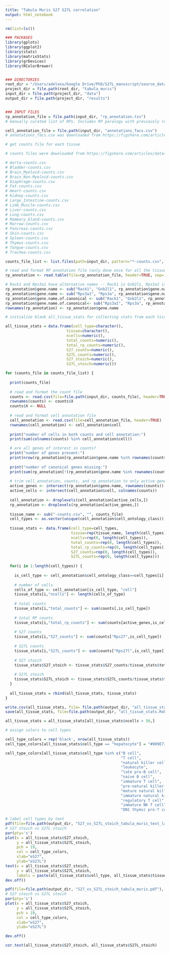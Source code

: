 ```yaml
---
title: "Tabula Muris S27 S27L correlation"
output: html_notebook
---
```


```r
rm(list=ls())

### PACKAGES
library(gplots)
library(ggplot2)
library(stats)
library(matrixStats)
library(grDevices)
library(RColorBrewer)


### DIRECTORIES
root_dir = "/Users/adelexu/Google Drive/PhD/S27L_manuscript/source_data/analysis_plotting_code"
project_dir = file.path(root_dir, "tabula_muris")
input_dir = file.path(project_dir, "data")
output_dir = file.path(project_dir, "results")


### INPUT FILES
rp_annotation_file = file.path(input_dir, "rp_annotation.tsv")
# manually curated list of RPs. Includes RP paralogs with previously reported expression but not RP pseudogenes

cell_annotation_file = file.path(input_dir, "annotations_facs.csv")
# annotations_facs.csv was downloaded from https://figshare.com/articles/dataset/Single-cell_RNA-seq_data_from_Smart-seq2_sequencing_of_FACS_sorted_cells_v2_/5829687:

```

```r
# get counts file for each tissue

# counts files were downloaded from https://figshare.com/articles/dataset/Single-cell_RNA-seq_data_from_Smart-seq2_sequencing_of_FACS_sorted_cells_v2_/5829687:

# Aorta-counts.csv
# Bladder-counts.csv
# Brain_Myeloid-counts.csv
# Brain_Non-Myeloid-counts.csv
# Diaphragm-counts.csv
# Fat-counts.csv
# Heart-counts.csv
# Kidney-counts.csv
# Large_Intestine-counts.csv
# Limb_Muscle-counts.csv
# Liver-counts.csv
# Lung-counts.csv
# Mammary_Gland-counts.csv
# Marrow-counts.csv
# Pancreas-counts.csv
# Skin-counts.csv
# Spleen-counts.csv
# Thymus-counts.csv
# Tongue-counts.csv
# Trachea-counts.csv

counts_file_list <- list.files(path=input_dir, pattern="*-counts.csv", full.names=FALSE)
```


```r
# read and format RP annotation file (only done once for all the tissues)
rp_annotation <- read.table(file=rp_annotation_file, header=TRUE, sep='\t')

# Rack1 and Rps3a1 have alternative names -- Rack1 is Gnb2l1, Rps3a1 is just Rps3a. Editing rp_annotation to match.
rp_annotation$gene.name <- sub("Rack1", "Gnb2l1", rp_annotation$gene.name)
rp_annotation$gene.name <- sub("Rps3a1", "Rps3a", rp_annotation$gene.name)
rp_annotation$gene.name.of.canonical <- sub("Rack1", "Gnb2l1", rp_annotation$gene.name.of.canonical)
rp_annotation$gene.name.of.canonical<- sub("Rps3a1", "Rps3a", rp_annotation$gene.name.of.canonical)
rownames(rp_annotation) <- rp_annotation$gene.name
```

```r
# initialize blank all_tissue_stats for collecting stats from each tissue

all_tissue_stats = data.frame(cell_type=character(), 
                           tissue=character(),
                           ncells=numeric(),
                           total_counts=numeric(),
                           total_rp_counts=numeric(),
                           S27_counts=numeric(),
                           S27L_counts=numeric(),
                           S27_stoich=numeric(),
                           S27L_stoich=numeric())
```


```r
for (counts_file in counts_file_list) {
  
  print(counts_file)
  
  # read and format the count file
  counts <- read.csv(file=file.path(input_dir, counts_file), header=TRUE)
  rownames(counts) <- counts$X
  counts$X <- NULL
  
  # read and format cell annotation file
  cell_annotation <- read.csv(file=cell_annotation_file, header=TRUE)
  rownames(cell_annotation) <- cell_annotation$cell
  
  print("number of cells in both counts and cell annotation:")
  print(sum(colnames(counts) %in% cell_annotation$cell))

  # are all genes of interest in counts?
  print("number of genes present:")
  print(nrow(rp_annotation[rp_annotation$gene.name %in% rownames(counts),]))
  
  print("number of canonical genes missing:")
  print(sum(rp_annotation[!(rp_annotation$gene.name %in% rownames(counts)),"is.canonical"]))
  
  # trim cell_annotation, counts, and rp_annotation to only active genes (present in both counts & rp_annotation) and active cells (present in both counts & cell_annotation)
  active_genes <- intersect(rp_annotation$gene.name, rownames(counts))
  active_cells <- intersect(cell_annotation$cell, colnames(counts))
  
  cell_annotation <- droplevels(cell_annotation[active_cells,])
  rp_annotation <- droplevels(rp_annotation[active_genes,])
  
  tissue_name <- sub("-counts.csv", "", counts_file)
  cell_types <- as.vector(unique(cell_annotation$cell_ontology_class))
  
  tissue_stats <- data.frame(cell_type=cell_types, 
                             tissue=rep(tissue_name, length(cell_types)),
                             ncells=rep(0, length(cell_types)),
                             total_counts=rep(0, length(cell_types)),
                             total_rp_counts=rep(0, length(cell_types)),
                             S27_counts=rep(0, length(cell_types)),
                             S27L_counts=rep(0, length(cell_types)))
  
  for(i in 1:length(cell_types)) {
    
    is_cell_type <- cell_annotation$cell_ontology_class==cell_types[i]
    
    # number of cells
    cells_of_type <- cell_annotation[is_cell_type, "cell"]
    tissue_stats[i,"ncells"] <- length(cells_of_type)
    
    # total counts
    tissue_stats[i,"total_counts"] <- sum(counts[,is_cell_type])
    
    # total RP counts
    tissue_stats[i,"total_rp_counts"] <- sum(counts[active_genes,is_cell_type])
    
    # S27 counts
    tissue_stats[i,"S27_counts"] <- sum(counts["Rps27",is_cell_type])
    
    # S27L counts
    tissue_stats[i,"S27L_counts"] <- sum(counts["Rps27l",is_cell_type])
  
    # S27 stoich
    tissue_stats$S27_stoich <- tissue_stats$S27_counts/tissue_stats$total_rp_counts*100
    
    # S27L stoich
    tissue_stats$S27L_stoich <- tissue_stats$S27L_counts/tissue_stats$total_rp_counts*100
  }
  
  all_tissue_stats = rbind(all_tissue_stats, tissue_stats)
}

```

```r
write.csv(all_tissue_stats, file= file.path(output_dir, "all_tissue_stats.csv"), quote=FALSE)
save(all_tissue_stats, file=file.path(output_dir, "all_tissue_stats.Robject"))
```

```r
all_tissue_stats = all_tissue_stats[all_tissue_stats$ncells > 50,]
```


```r
# assign colors to cell types

cell_type_colors = rep('black', nrow(all_tissue_stats))
cell_type_colors[all_tissue_stats$cell_type == "hepatocyte"] = "#009E73"

cell_type_colors[all_tissue_stats$cell_type %in% c("B cell",
                                                   "T cell",
                                                   "natural killer cell",
                                                   "leukocyte",
                                                   "late pro-B cell",
                                                   "naive B cell",
                                                   "immature T cell",
                                                   "pre-natural killer cell",
                                                   "mature natural killer cell",
                                                   "immature natural killer cell",
                                                   "regulatory T cell",
                                                   "immature NK T cell",
                                                   "DN1 thymic pro-T cell")] = "#56B4E9"

```

```r
# label cell types by text
pdf(file=file.path(output_dir, "S27_vs_S27L_stoich_tabula_muris_text_labels.pdf"), width=10, height=10)
# S27 stoich vs S27L stoich
par(pty='s')
plot(x = all_tissue_stats$S27_stoich,
     y = all_tissue_stats$S27L_stoich,
     pch = 19,
     col = cell_type_colors,
     xlab="eS27",
     ylab="eS27L")
text(x = all_tissue_stats$S27_stoich,
     y = all_tissue_stats$S27L_stoich,
     labels = paste(all_tissue_stats$cell_type, all_tissue_stats$tissue))
dev.off()
```

```r

pdf(file=file.path(output_dir, "S27_vs_S27L_stoich_tabula_muris.pdf"), width=4, height=4)
# S27 stoich vs S27L stoich
par(pty='s')
plot(x = all_tissue_stats$S27_stoich,
     y = all_tissue_stats$S27L_stoich,
     pch = 19,
     col = cell_type_colors,
     xlab="eS27",
     ylab="eS27L")

dev.off()
```

```r
cor.test(all_tissue_stats$S27_stoich, all_tissue_stats$S27L_stoich)
```


